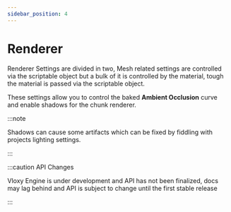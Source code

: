 ```yaml
---
sidebar_position: 4
---
```


# Renderer

Renderer Settings are divided in two, Mesh related settings are controlled via the scriptable object but a bulk of it is
controlled by the material, tough the material is passed via the scriptable object.

These settings allow you to control the baked **Ambient Occlusion** curve and enable shadows for the chunk renderer.

:::note

Shadows can cause some artifacts which can be fixed by fiddling with projects lighting settings.

:::

:::caution API Changes

Vloxy Engine is under development and API has not been finalized, docs may lag behind and API is subject to change until
the first stable release

:::